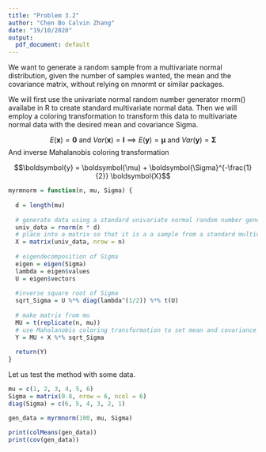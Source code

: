 ```yaml
---
title: "Problem 3.2"
author: "Chen Bo Calvin Zhang"
date: "19/10/2020"
output:
  pdf_document: default
---
```


We want to generate a random sample from a multivariate normal distribution, given the number of samples wanted, the mean and the covariance matrix, without relying on mnormt or similar packages.

We will first use the univariate normal random number generator rnorm() availabe in R to create standard
multivariate normal data. Then we will employ a coloring transformation to transform this data to multivariate normal data with the desired mean and covariance Sigma.

$$E(\boldsymbol{x}) = \boldsymbol{0} \text{ and } Var(\boldsymbol{x}) = \boldsymbol{I} \implies E(\boldsymbol{y}) = \boldsymbol{\mu} \text{ and } Var(\boldsymbol{y}) = \boldsymbol{\Sigma}$$
And inverse Mahalanobis coloring transformation

$$\boldsymbol{y} = \boldsymbol{\mu} + \boldsymbol{\Sigma}^{-\frac{1}{2}} \boldsymbol{X}$$

```r
myrmnorm = function(n, mu, Sigma) {
  
  d = length(mu)
  
  # generate data using a standard univariate normal random number generator
  univ_data = rnorm(n * d)
  # place into a matrix so that it is a a sample from a standard multivariate sample
  X = matrix(univ_data, nrow = n)
  
  # eigendecomposition of Sigma
  eigen = eigen(Sigma)
  lambda = eigen$values
  U = eigen$vectors
  
  #inverse square root of Sigma
  sqrt_Sigma = U %*% diag(lambda^(1/2)) %*% t(U)
  
  # make matrix from mu
  MU = t(replicate(n, mu))
  # use Mahalanobis coloring transformation to set mean and covariance
  Y = MU + X %*% sqrt_Sigma
  
  return(Y)
}
```

Let us test the method with some data.

```r
mu = c(1, 2, 3, 4, 5, 6)
Sigma = matrix(0.8, nrow = 6, ncol = 6)
diag(Sigma) = c(6, 5, 4, 3, 2, 1)

gen_data = myrmnorm(100, mu, Sigma)
```

```r
print(colMeans(gen_data))
print(cov(gen_data))
```